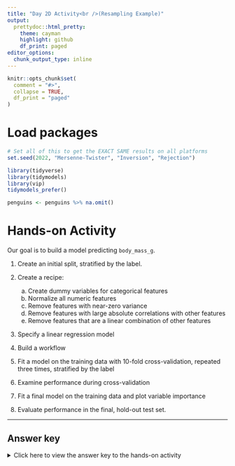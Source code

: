 ---
title: "Day 2D Activity<br />(Resampling Example)"
output:
  prettydoc::html_pretty:
    theme: cayman
    highlight: github
    df_print: paged
editor_options: 
  chunk_output_type: inline
---


```{r, echo=FALSE}
knitr::opts_chunk$set(
  comment = "#>",
  collapse = TRUE,
  df_print = "paged"
)
```

# Load packages

```{r, message=FALSE}
# Set all of this to get the EXACT SAME results on all platforms
set.seed(2022, "Mersenne-Twister", "Inversion", "Rejection")

library(tidyverse)
library(tidymodels)
library(vip)
tidymodels_prefer()

penguins <- penguins %>% na.omit()
```

# Hands-on Activity

Our goal is to build a model predicting `body_mass_g`. 

1. Create an initial split, stratified by the label.

2. Create a recipe:
      a. Create dummy variables for categorical features 
      b. Normalize all numeric features
      c. Remove features with near-zero variance
      d. Remove features with large absolute correlations with other features
      e. Remove features that are a linear combination of other features

<p style="padding-top:0.01px;">3. Specify a linear regression model 

4. Build a workflow

5. Fit a model on the training data with 10-fold cross-validation, repeated three times, stratified by the label

6. Examine performance during cross-validation 

7. Fit a final model on the training data and plot variable importance

8. Evaluate performance in the final, hold-out test set. 

---
 
## Answer key

<details><summary>Click here to view the answer key to the hands-on activity</summary>

```{r}
# 1
bmg_split <- initial_split(penguins, prop = 0.8, strata = body_mass_g)
bmg_train <- training(bmg_split)
bmg_test <- testing(bmg_split)
```

```{r}
# 2
bmg_recipe <- 
  recipe(bmg_train, formula = body_mass_g ~ .) %>%
  step_dummy(all_nominal_predictors()) %>%
  step_nzv(all_predictors()) %>%
  step_corr(all_predictors()) %>%
  step_lincomb(all_predictors()) %>% 
  step_normalize(all_numeric_predictors())
```

```{r}
# 3 
lin_reg <- linear_reg() %>% 
  set_engine("lm") %>% 
  set_mode("regression")

# 4
bmg_wflow <- 
  workflow() %>% 
  add_model(lin_reg) %>% 
  add_recipe(bmg_recipe)
```

```{r}
#5
bmg_folds <- vfold_cv(
  data = bmg_train,
  v = 10, 
  repeats = 3,
  strata = body_mass_g
)

bmg_fitr <- 
  bmg_wflow %>%
  fit_resamples(
    resamples = bmg_folds
  )
```

```{r}
# 6
collect_metrics(bmg_fitr)

# 7
bmg_final <- 
  bmg_wflow %>% 
  last_fit(bmg_split)

bmg_final %>% extract_fit_parsnip() %>% vip()
```

```{r}
# 8. 
collect_metrics(bmg_final)

bmg_pred <- 
  bmg_final %>% 
  collect_predictions() 

bmg_pred %>%
  ggplot(aes(x = body_mass_g, y = .pred)) + 
  geom_point(alpha = .15) + 
  geom_abline(color = 'darkred') + 
  coord_obs_pred() + 
  labs(x = "Observed", 
       y = "Predicted")
```

</details>
